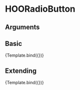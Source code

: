 
<Meta title="Components/Inputs/HOORadioButton" component={HOORadioButton} />

# HOORadioButton


## Arguments

<ArgsTable of={HOORadioButton} />


## Basic
<Canvas>
  <Story 
    name="Basic"
    args = { 
      { label: "My RadioButton" }
    }>
    {Template.bind({})}
  </Story>
</Canvas>

## Extending
<Canvas>
  <Story 
    name="Extending"
    args = { 
     { label: "My RadioButton",
        rootElementAttributes: { style: { backgroundColor: "pink" } }}
    }>
    {Template.bind({})}
  </Story>
</Canvas>
